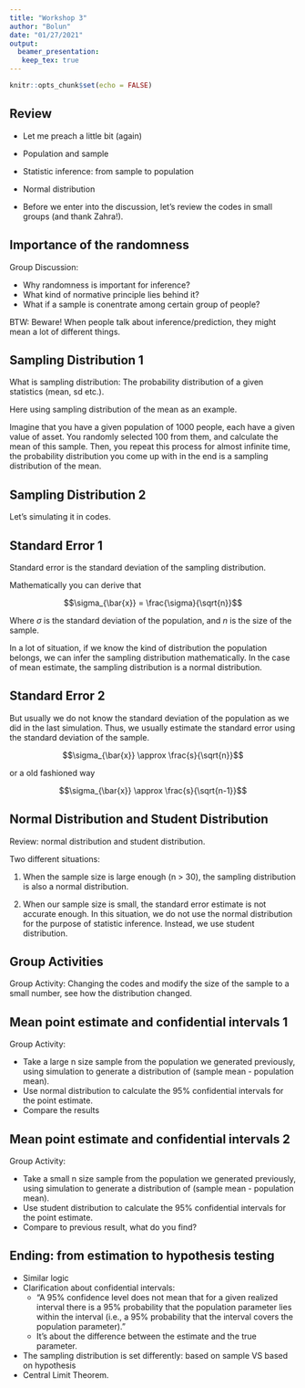 ```yaml
---
title: "Workshop 3"
author: "Bolun"
date: "01/27/2021"
output: 
  beamer_presentation:
   keep_tex: true
---
```


```r
knitr::opts_chunk$set(echo = FALSE)
```

## Review

* Let me preach a little bit (again)

* Population and sample

* Statistic inference: from sample to population

* Normal distribution

* Before we enter into the discussion, let's review the codes in small groups (and thank Zahra!).

## Importance of the randomness

Group Discussion: 

* Why randomness is important for inference? 
* What kind of normative principle lies behind it?
* What if a sample is conentrate among certain group of people?

BTW: Beware! When people talk about inference/prediction, they might mean a lot of different things.

## Sampling Distribution 1

What is sampling distribution: The probability distribution of a given statistics (mean, sd etc.). 

Here using sampling distribution of the mean as an example.

Imagine that you have a given population of 1000 people, each have a given value of asset. You randomly selected 100 from them, and calculate the mean of this sample. Then, you repeat this process for almost infinite time, the probability distribution you come up with in the end is a sampling distribution of the mean. 

## Sampling Distribution 2

Let's simulating it in codes.

## Standard Error 1

Standard error is the standard deviation of the sampling distribution. 

Mathematically you can derive that 

$$\sigma_{\bar{x}} =  \frac{\sigma}{\sqrt{n}}$$

Where $\sigma$ is the standard deviation of the population, and $n$ is the size of the sample. 

In a lot of situation, if we know the kind of distribution the population belongs, we can infer the sampling distribution mathematically. In the case of mean estimate, the sampling distribution is a normal distribution. 

## Standard Error 2

But usually we do not know the standard deviation of the population as we did in the last simulation. Thus, we usually estimate the standard error using the standard deviation of the sample. 

$$\sigma_{\bar{x}} \approx \frac{s}{\sqrt{n}}$$

or a old fashioned way

$$\sigma_{\bar{x}} \approx \frac{s}{\sqrt{n-1}}$$

## Normal Distribution and Student Distribution

Review: normal distribution and student distribution.

Two different situations: 

1) When the sample size is large enough (n > 30), the sampling distribution is also a normal distribution.

2) When our sample size is small, the standard error estimate is not accurate enough. In this situation, we do not use the normal distribution for the purpose of statistic inference. Instead, we use student distribution. 

## Group Activities

Group Activity: Changing the codes and modify the size of the sample to a small number, see how the distribution changed. 

## Mean point estimate and confidential intervals 1

Group Activity: 

* Take a large n size sample from the population we generated previously, using simulation to generate a distribution of (sample mean - population mean).
* Use normal distribution to calculate the 95% confidential intervals for the point estimate. 
* Compare the results

## Mean point estimate and confidential intervals 2 

Group Activity: 

* Take a small n size sample from the population we generated previously, using simulation to generate a distribution of (sample mean - population mean).
* Use student distribution to calculate the 95% confidential intervals for the point estimate.
* Compare to previous result, what do you find? 

## Ending: from estimation to hypothesis testing

* Similar logic
* Clarification about confidential intervals: 
  * "A 95% confidence level does not mean that for a given realized interval there is a 95% probability that the population parameter lies within the interval (i.e., a 95% probability that the interval covers the population parameter)." 
  * It's about the difference between the estimate and the true parameter. 
* The sampling distribution is set differently: based on sample VS based on hypothesis
* Central Limit Theorem. 



